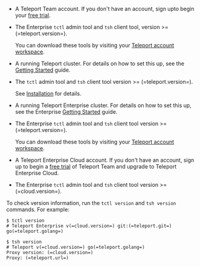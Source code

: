 <Tabs>
<TabItem scope="team" label="Teleport Team">

- A Teleport Team account. If you don't have an account, sign 
upto begin your [free trial](https://goteleport.com/signup/).

- The Enterprise `tctl` admin tool and `tsh` client tool, version >= (=teleport.version=).
  
  You can download these tools by visiting your [Teleport
  account workspace](https://teleport.sh).

</TabItem>
<TabItem scope={["oss"]} label="Teleport Community Edition">

- A running Teleport cluster. For details on how to set this up, see the
  [Getting Started](../index.mdx) guide.

- The `tctl` admin tool and `tsh` client tool version >= (=teleport.version=).

  See [Installation](../installation.mdx) for details.

</TabItem>
<TabItem
  scope={["enterprise"]} label="Teleport Enterprise">

- A running Teleport Enterprise cluster. For details on how to set this up, see the Enterprise
  [Getting Started](../choose-an-edition/teleport-enterprise/introduction.mdx) guide.

- The Enterprise `tctl` admin tool and `tsh` client tool version >=
  (=teleport.version=).
  
  You can download these tools by visiting your [Teleport
  account workspace](https://teleport.sh).

</TabItem>
<TabItem scope={["cloud"]}
  label="Teleport Enterprise Cloud">

- A Teleport Enterprise Cloud account. If you don't have an account, 
  sign up to begin a [free trial](https://goteleport.com/signup/)  of Teleport Team
  and upgrade to Teleport Enterprise Cloud. 

- The Enterprise `tctl` admin tool and `tsh` client tool version >= (=cloud.version=).
</TabItem>
</Tabs>

  To check version information, run the `tctl version` and `tsh version` commands.
  For example:

  ```code
  $ tctl version
  # Teleport Enterprise v(=cloud.version=) git:(=teleport.git=) go(=teleport.golang=)
  
  $ tsh version
  # Teleport v(=cloud.version=) go(=teleport.golang=)
  Proxy version: (=cloud.version=)
  Proxy: (=teleport.url=)
  ```


